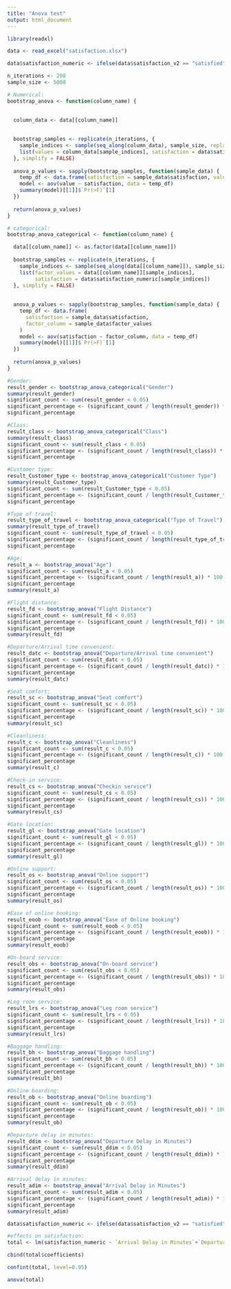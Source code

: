 ---
title: "Anova test"
output: html_document
---

```{r}
library(readxl)
```

```{r}
data <- read_excel("satisfaction.xlsx")
```

```{r}
data$satisfaction_numeric <- ifelse(data$satisfaction_v2 == "satisfied", 1, 0)
```

```{r}
n_iterations <- 200
sample_size <- 5000
```

```{r}
# Numerical:
bootstrap_anova <- function(column_name) {

  
  column_data <- data[[column_name]]
  
  
  bootstrap_samples <- replicate(n_iterations, {
    sample_indices <- sample(seq_along(column_data), sample_size, replace = TRUE)  
    list(values = column_data[sample_indices], satisfaction = data$satisfaction_numeric[sample_indices])
  }, simplify = FALSE)
  
  anova_p_values <- sapply(bootstrap_samples, function(sample_data) {
    temp_df <- data.frame(satisfaction = sample_data$satisfaction, value = sample_data$values)
    model <- aov(value ~ satisfaction, data = temp_df)
    summary(model)[[1]]$`Pr(>F)`[1] 
  })
  
  return(anova_p_values)
}
```

```{r}
# categorical:
bootstrap_anova_categorical <- function(column_name) {

  data[[column_name]] <- as.factor(data[[column_name]])
  
  bootstrap_samples <- replicate(n_iterations, {
    sample_indices <- sample(seq_along(data[[column_name]]), sample_size, replace = TRUE)
    list(factor_values = data[[column_name]][sample_indices], 
         satisfaction = data$satisfaction_numeric[sample_indices])
  }, simplify = FALSE)
  
 
  anova_p_values <- sapply(bootstrap_samples, function(sample_data) {
    temp_df <- data.frame(
      satisfaction = sample_data$satisfaction, 
      factor_column = sample_data$factor_values
    )
    model <- aov(satisfaction ~ factor_column, data = temp_df)
    summary(model)[[1]]$`Pr(>F)`[1]  
  })
  
  return(anova_p_values)
}
```

```{r}
#Gender:
result_gender <- bootstrap_anova_categorical("Gender") 
summary(result_gender)
significant_count <- sum(result_gender < 0.05)
significant_percentage <- (significant_count / length(result_gender)) * 100
significant_percentage
```

```{r}
#Class:
result_class <- bootstrap_anova_categorical("Class")   
summary(result_class)
significant_count <- sum(result_class < 0.05)
significant_percentage <- (significant_count / length(result_class)) * 100
significant_percentage
```

```{r}
#Customer type:
result_Customer_type <- bootstrap_anova_categorical("Customer Type")   
summary(result_Customer_type)
significant_count <- sum(result_Customer_type < 0.05)
significant_percentage <- (significant_count / length(result_Customer_type)) * 100
significant_percentage
```

```{r}
#Type of travel:
result_type_of_travel <- bootstrap_anova_categorical("Type of Travel")   
summary(result_type_of_travel)
significant_count <- sum(result_type_of_travel < 0.05)
significant_percentage <- (significant_count / length(result_type_of_travel)) * 100
significant_percentage
```

```{r}
#Age:
result_a <- bootstrap_anova("Age") 
significant_count <- sum(result_a < 0.05)
significant_percentage <- (significant_count / length(result_a)) * 100
significant_percentage
summary(result_a)
```

```{r}
#Flight distance:
result_fd <- bootstrap_anova("Flight Distance") 
significant_count <- sum(result_fd < 0.05)
significant_percentage <- (significant_count / length(result_fd)) * 100
significant_percentage
summary(result_fd)
```

```{r}
#Departure/Arrival time convenient:
result_datc <- bootstrap_anova("Departure/Arrival time convenient") 
significant_count <- sum(result_datc < 0.05)
significant_percentage <- (significant_count / length(result_datc)) * 100
significant_percentage
summary(result_datc)
```

```{r}
#Seat comfort:
result_sc <- bootstrap_anova("Seat comfort") 
significant_count <- sum(result_sc < 0.05)
significant_percentage <- (significant_count / length(result_sc)) * 100
significant_percentage
summary(result_sc)
```

```{r}
#Cleanliness:
result_c <- bootstrap_anova("Cleanliness") 
significant_count <- sum(result_c < 0.05)
significant_percentage <- (significant_count / length(result_c)) * 100
significant_percentage
summary(result_c)
```

```{r}
#Check-in service:
result_cs <- bootstrap_anova("Checkin service") 
significant_count <- sum(result_cs < 0.05)
significant_percentage <- (significant_count / length(result_cs)) * 100
significant_percentage
summary(result_cs)
```

```{r}
#Gate location:
result_gl <- bootstrap_anova("Gate location") 
significant_count <- sum(result_gl < 0.05)
significant_percentage <- (significant_count / length(result_gl)) * 100
significant_percentage
summary(result_gl)
```

```{r}
#Online support:
result_os <- bootstrap_anova("Online support") 
significant_count <- sum(result_os < 0.05)
significant_percentage <- (significant_count / length(result_os)) * 100
significant_percentage
summary(result_os)
```

```{r}
#Ease of online booking:
result_eoob <- bootstrap_anova("Ease of Online booking") 
significant_count <- sum(result_eoob < 0.05)
significant_percentage <- (significant_count / length(result_eoob)) * 100
significant_percentage
summary(result_eoob)
```

```{r}
#On-board service:
result_obs <- bootstrap_anova("On-board service") 
significant_count <- sum(result_obs < 0.05)
significant_percentage <- (significant_count / length(result_obs)) * 100
significant_percentage
summary(result_obs)
```

```{r}
#Leg room service:
result_lrs <- bootstrap_anova("Leg room service") 
significant_count <- sum(result_lrs < 0.05)
significant_percentage <- (significant_count / length(result_lrs)) * 100
significant_percentage
summary(result_lrs)
```

```{r}
#Baggage handling:
result_bh <- bootstrap_anova("Baggage handling") 
significant_count <- sum(result_bh < 0.05)
significant_percentage <- (significant_count / length(result_bh)) * 100
significant_percentage
summary(result_bh)
```

```{r}
#Online boarding:
result_ob <- bootstrap_anova("Online boarding") 
significant_count <- sum(result_ob < 0.05)
significant_percentage <- (significant_count / length(result_ob)) * 100
significant_percentage
summary(result_ob)
```

```{r}
#Departure delay in minutes:
result_ddim <- bootstrap_anova("Departure Delay in Minutes") 
significant_count <- sum(result_ddim < 0.05)
significant_percentage <- (significant_count / length(result_ddim)) * 100
significant_percentage
summary(result_ddim)
```

```{r}
#Arrival delay in minutes:
result_adim <- bootstrap_anova("Arrival Delay in Minutes") 
significant_count <- sum(result_adim < 0.05)
significant_percentage <- (significant_count / length(result_adim)) * 100
significant_percentage
summary(result_adim)
```

```{r}
data$satisfaction_numeric <- ifelse(data$satisfaction_v2 == "satisfied", 1, 0)
```

```{r}
#effects on satisfaction:
total <- lm(satisfaction_numeric ~ `Arrival Delay in Minutes`+`Departure Delay in Minutes`+`Online boarding`+`Baggage handling`+`Leg room service`+`On-board service`+`Ease of Online booking`+`Online support`+`Inflight wifi service`+`Gate location`+`Food and drink`+`Checkin service`+Cleanliness+`Seat comfort`+`Inflight entertainment`+`Departure/Arrival time convenient`+`Flight Distance`+Age+`Customer Type` + Gender + `Type of Travel` + Class  , data=data)
```

```{r}
cbind(total$coefficients)
```

```{r}
confint(total, level=0.95)
```

```{r}
anova(total)
```

